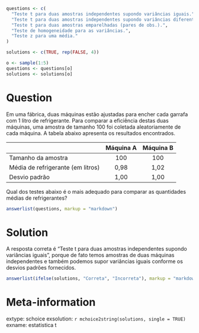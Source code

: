 ```r

questions <- c(
  "Teste t para duas amostras independentes supondo variâncias iguais.",
  "Teste t para duas amostras independentes supondo variâncias diferentes.",
  "Teste t para duas amostras emparelhadas (pares de obs.).",
  "Teste de homogeneidade para as variâncias.",
  "Teste z para uma média."
)

solutions <- c(TRUE, rep(FALSE, 4))

o <- sample(1:5)
questions <- questions[o]
solutions <- solutions[o]

```

Question
========
Em uma fábrica, duas máquinas estão ajustadas para encher cada garrafa com 1 litro de refrigerante. Para comparar a eficiência destas duas máquinas, uma amostra de tamanho 100 foi coletada aleatoriamente de cada máquina. A tabela abaixo apresenta os resultados encontrados.

||Máquina A|Máquina B|
|:---------------|:---------:|:-----------:|
|Tamanho da amostra|100|100|
|Média de refrigerante (em litros)|0,98|1,02|
|Desvio padrão|1,00|1,00|

Qual dos testes abaixo é o mais adequado para comparar as quantidades médias de refrigerantes?

```r
answerlist(questions, markup = "markdown")
```

Solution
========
A resposta correta é "Teste t para duas amostras independentes supondo variâncias iguais", porque de fato temos amostras de duas máquinas independentes e também podemos supor variâncias iguais conforme os desvios padrões fornecidos.


```r
answerlist(ifelse(solutions, "Correta", "Incorreta"), markup = "markdown")
```

Meta-information
================
extype: schoice
exsolution: `r mchoice2string(solutions, single = TRUE)`
exname: estatistica t
